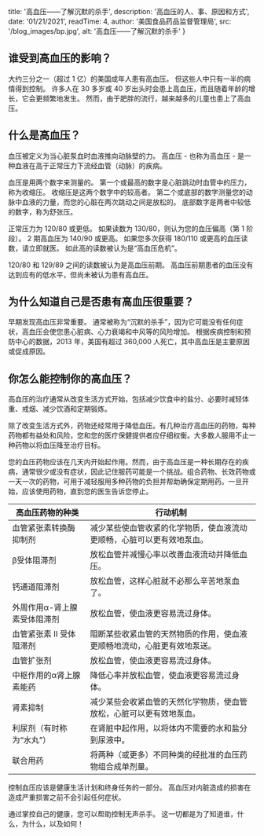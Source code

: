 

  title: '高血压——了解沉默的杀手',
  description: '高血压的人、事、原因和方式',
  date: '01/21/2021',
  readTime: 4,
  author: '美国食品药品监督管理局',
  src: '/blog_images/bp.jpg',
  alt: '高血压——了解沉默的杀手'
}



## 谁受到高血压的影响？

大约三分之一（超过 1 亿）的美国成年人患有高血压。 但这些人中只有一半的病情得到控制。 许多人在 30 多岁或 40 岁出头时会患上高血压，而且随着年龄的增长，它会更频繁地发生。 然而，由于肥胖的流行，越来越多的儿童也患上了高血压。

## 什么是高血压？

血压被定义为当心脏泵血时血液推向动脉壁的力。 高血压 - 也称为高血压 - 是一种血液在高于正常压力下流经血管（动脉）的疾病。

血压是用两个数字来测量的。 第一个或最高的数字是心脏跳动时血管中的压力，称为收缩压。 收缩压是这两个数字中的较高者。 第二个或底部的数字测量您的动脉中血液的力量，而您的心脏在两次跳动之间是放松的。 底部数字是两者中较低的数字，称为舒张压。

正常压力为 120/80 或更低。 如果读数为 130/80，则认为您的血压偏高（第 1 阶段）。 2 期高血压为 140/90 或更高。 如果您多次获得 180/110 或更高的血压读数，请立即就医。 如此高的读数被认为是“高血压危机”。

120/80 和 129/89 之间的读数被认为是高血压前期。 高血压前期患者的血压没有达到应有的低水平，但尚未被认为患有高血压。

## 为什么知道自己是否患有高血压很重要？

早期发现高血压非常重要。 通常被称为“沉默的杀手”，因为它可能没有任何症状，高血压会使您患心脏病、心力衰竭和中风等的风险增加。 根据疾病控制和预防中心的数据，2013 年，美国有超过 360,000 人死亡，其中高血压是主要原因或促成原因。

## 你怎么能控制你的高血压？

高血压的治疗通常从改变生活方式开始，包括减少饮食中的盐分、必要时减轻体重、戒烟、减少饮酒和定期锻炼。

除了改变生活方式外，药物还经常用于降低血压。有几种治疗高血压的药物，每种药物都有益处和风险，您和您的医疗保健提供者应仔细权衡。大多数人服用不止一种药物以将血压降至治疗目标。

您的血压药物应该在几天内开始起作用。然而，由于高血压是一种长期存在的疾病，通常很少或没有症状，因此记住服药可能是一个挑战。组合药物、长效药物或一天一次的药物，可用于减轻服用多种药物的负担并帮助确保定期用药。一旦开始，应该使用药物，直到您的医生告诉您停止。


| 高血压药物的种类 | 行动机制 |
| ------------------------------------- | ------------------- |
| 血管紧张素转换酶抑制剂 | 减少某些使血管收紧的化学物质，使血液流动更顺畅，心脏可以更有效地泵血。|
| β受体阻滞剂 | 放松血管并减慢心率以改善血液流动并降低血压。 |
| 钙通道阻滞剂 | 放松血管，这样心脏就不必那么辛苦地泵血了。 |
| 外周作用α-肾上腺素受体阻滞剂 | 放松血管，使血液更容易流过身体。 |
| 血管紧张素 II 受体阻滞剂 | 阻断某些收紧血管的天然物质的作用，使血液更顺畅地流动，心脏更有效地泵送。 |
| 血管扩张剂 | 放松血管，使血液更容易流过身体。 |
| 中枢作用的α肾上腺素能药 | 降低心率并放松血管，使血液更容易流过身体。 |
| 肾素抑制 | 减少某些会收紧血管的天然化学物质，使血管放松，心脏可以更有效地泵血。 |
| 利尿剂（有时称为“水丸”） | 在肾脏中起作用，以将体内不需要的水和盐分到尿液中。 |
| 联合用药 | 将两种（或更多）不同种类的经批准的血压药物组合成单剂量。 |

控制血压应该是健康生活计划和终身任务的一部分。 高血压对内脏造成的损害在造成严重损害之前不会引起任何症状。

通过掌控自己的健康，您可以帮助控制无声杀手。 这一切都是为了知道谁，什么，为什么，以及如何！




